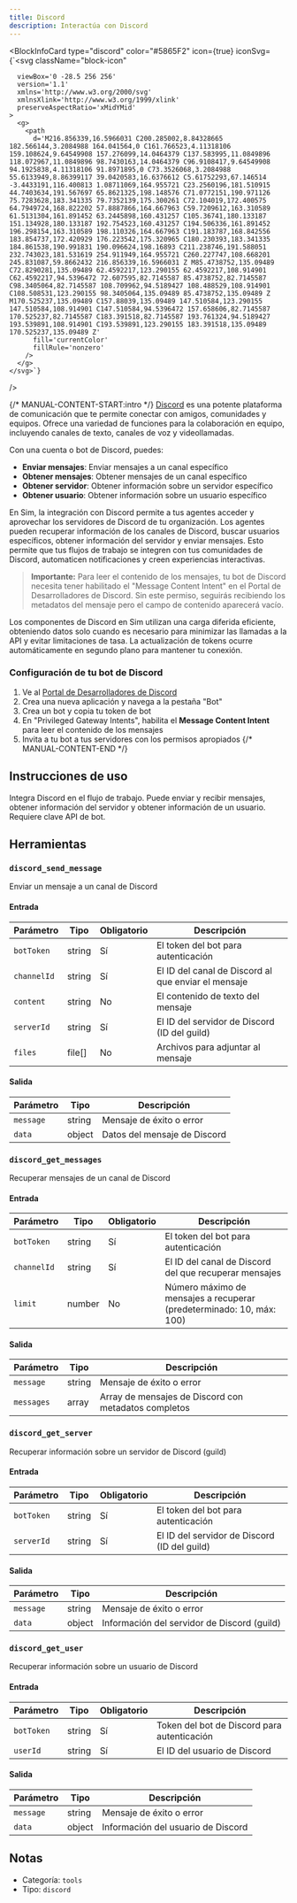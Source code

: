```yaml
---
title: Discord
description: Interactúa con Discord
---
```



<BlockInfoCard 
  type="discord"
  color="#5865F2"
  icon={true}
  iconSvg={`<svg className="block-icon"
      
      
      
      viewBox='0 -28.5 256 256'
      version='1.1'
      xmlns='http://www.w3.org/2000/svg'
      xmlnsXlink='http://www.w3.org/1999/xlink'
      preserveAspectRatio='xMidYMid'
    >
      <g>
        <path
          d='M216.856339,16.5966031 C200.285002,8.84328665 182.566144,3.2084988 164.041564,0 C161.766523,4.11318106 159.108624,9.64549908 157.276099,14.0464379 C137.583995,11.0849896 118.072967,11.0849896 98.7430163,14.0464379 C96.9108417,9.64549908 94.1925838,4.11318106 91.8971895,0 C73.3526068,3.2084988 55.6133949,8.86399117 39.0420583,16.6376612 C5.61752293,67.146514 -3.4433191,116.400813 1.08711069,164.955721 C23.2560196,181.510915 44.7403634,191.567697 65.8621325,198.148576 C71.0772151,190.971126 75.7283628,183.341335 79.7352139,175.300261 C72.104019,172.400575 64.7949724,168.822202 57.8887866,164.667963 C59.7209612,163.310589 61.5131304,161.891452 63.2445898,160.431257 C105.36741,180.133187 151.134928,180.133187 192.754523,160.431257 C194.506336,161.891452 196.298154,163.310589 198.110326,164.667963 C191.183787,168.842556 183.854737,172.420929 176.223542,175.320965 C180.230393,183.341335 184.861538,190.991831 190.096624,198.16893 C211.238746,191.588051 232.743023,181.531619 254.911949,164.955721 C260.227747,108.668201 245.831087,59.8662432 216.856339,16.5966031 Z M85.4738752,135.09489 C72.8290281,135.09489 62.4592217,123.290155 62.4592217,108.914901 C62.4592217,94.5396472 72.607595,82.7145587 85.4738752,82.7145587 C98.3405064,82.7145587 108.709962,94.5189427 108.488529,108.914901 C108.508531,123.290155 98.3405064,135.09489 85.4738752,135.09489 Z M170.525237,135.09489 C157.88039,135.09489 147.510584,123.290155 147.510584,108.914901 C147.510584,94.5396472 157.658606,82.7145587 170.525237,82.7145587 C183.391518,82.7145587 193.761324,94.5189427 193.539891,108.914901 C193.539891,123.290155 183.391518,135.09489 170.525237,135.09489 Z'
          fill='currentColor'
          fillRule='nonzero'
        />
      </g>
    </svg>`}
/>

{/* MANUAL-CONTENT-START:intro */}
[Discord](https://discord.com) es una potente plataforma de comunicación que te permite conectar con amigos, comunidades y equipos. Ofrece una variedad de funciones para la colaboración en equipo, incluyendo canales de texto, canales de voz y videollamadas.

Con una cuenta o bot de Discord, puedes:

- **Enviar mensajes**: Enviar mensajes a un canal específico
- **Obtener mensajes**: Obtener mensajes de un canal específico
- **Obtener servidor**: Obtener información sobre un servidor específico
- **Obtener usuario**: Obtener información sobre un usuario específico

En Sim, la integración con Discord permite a tus agentes acceder y aprovechar los servidores de Discord de tu organización. Los agentes pueden recuperar información de los canales de Discord, buscar usuarios específicos, obtener información del servidor y enviar mensajes. Esto permite que tus flujos de trabajo se integren con tus comunidades de Discord, automaticen notificaciones y creen experiencias interactivas.

> **Importante:** Para leer el contenido de los mensajes, tu bot de Discord necesita tener habilitado el "Message Content Intent" en el Portal de Desarrolladores de Discord. Sin este permiso, seguirás recibiendo los metadatos del mensaje pero el campo de contenido aparecerá vacío.

Los componentes de Discord en Sim utilizan una carga diferida eficiente, obteniendo datos solo cuando es necesario para minimizar las llamadas a la API y evitar limitaciones de tasa. La actualización de tokens ocurre automáticamente en segundo plano para mantener tu conexión.

### Configuración de tu bot de Discord

1. Ve al [Portal de Desarrolladores de Discord](https://discord.com/developers/applications)
2. Crea una nueva aplicación y navega a la pestaña "Bot"
3. Crea un bot y copia tu token de bot
4. En "Privileged Gateway Intents", habilita el **Message Content Intent** para leer el contenido de los mensajes
5. Invita a tu bot a tus servidores con los permisos apropiados
{/* MANUAL-CONTENT-END */}

## Instrucciones de uso

Integra Discord en el flujo de trabajo. Puede enviar y recibir mensajes, obtener información del servidor y obtener información de un usuario. Requiere clave API de bot.

## Herramientas

### `discord_send_message`

Enviar un mensaje a un canal de Discord

#### Entrada

| Parámetro | Tipo | Obligatorio | Descripción |
| --------- | ---- | -------- | ----------- |
| `botToken` | string | Sí | El token del bot para autenticación |
| `channelId` | string | Sí | El ID del canal de Discord al que enviar el mensaje |
| `content` | string | No | El contenido de texto del mensaje |
| `serverId` | string | Sí | El ID del servidor de Discord \(ID del guild\) |
| `files` | file[] | No | Archivos para adjuntar al mensaje |

#### Salida

| Parámetro | Tipo | Descripción |
| --------- | ---- | ----------- |
| `message` | string | Mensaje de éxito o error |
| `data` | object | Datos del mensaje de Discord |

### `discord_get_messages`

Recuperar mensajes de un canal de Discord

#### Entrada

| Parámetro | Tipo | Obligatorio | Descripción |
| --------- | ---- | -------- | ----------- |
| `botToken` | string | Sí | El token del bot para autenticación |
| `channelId` | string | Sí | El ID del canal de Discord del que recuperar mensajes |
| `limit` | number | No | Número máximo de mensajes a recuperar \(predeterminado: 10, máx: 100\) |

#### Salida

| Parámetro | Tipo | Descripción |
| --------- | ---- | ----------- |
| `message` | string | Mensaje de éxito o error |
| `messages` | array | Array de mensajes de Discord con metadatos completos |

### `discord_get_server`

Recuperar información sobre un servidor de Discord (guild)

#### Entrada

| Parámetro | Tipo | Obligatorio | Descripción |
| --------- | ---- | -------- | ----------- |
| `botToken` | string | Sí | El token del bot para autenticación |
| `serverId` | string | Sí | El ID del servidor de Discord \(ID del guild\) |

#### Salida

| Parámetro | Tipo | Descripción |
| --------- | ---- | ----------- |
| `message` | string | Mensaje de éxito o error |
| `data` | object | Información del servidor de Discord \(guild\) |

### `discord_get_user`

Recuperar información sobre un usuario de Discord

#### Entrada

| Parámetro | Tipo | Obligatorio | Descripción |
| --------- | ---- | -------- | ----------- |
| `botToken` | string | Sí | Token del bot de Discord para autenticación |
| `userId` | string | Sí | El ID del usuario de Discord |

#### Salida

| Parámetro | Tipo | Descripción |
| --------- | ---- | ----------- |
| `message` | string | Mensaje de éxito o error |
| `data` | object | Información del usuario de Discord |

## Notas

- Categoría: `tools`
- Tipo: `discord`
